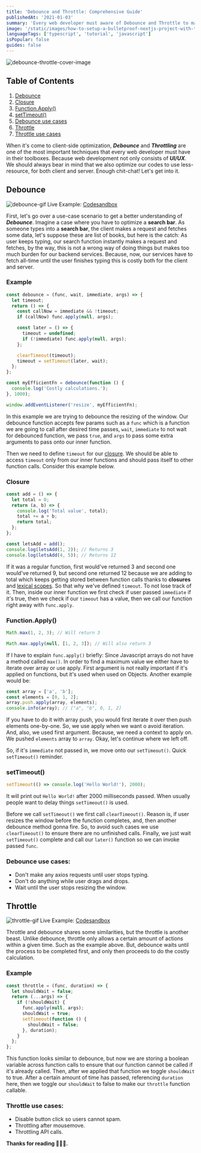 ```yaml
---
title: 'Debounce and Throttle: Comprehensive Guide'
publishedAt: '2021-01-03'
summary: 'Every web developer must aware of Debounce and Throttle to maximize client performance. Typescript, Javascript, debounce, throttling'
image: '/static/images/how-to-setup-a-bulletproof-nextjs-project-with-typescript-eslint-prettier-babel-and-husky/husky-eslint-prettier.png'
languageTags: ['typescript', 'tutorial', 'javascript']
isPopular: false
guides: false
---
```


![debounce-throttle-cover-image](/static/images/debounce-and-throttle-comprehensive-guide/02.png)

## Table of Contents

1.  [Debounce](#debounce)
2.  [Closure](#closure)
3.  [Function.Apply()](#functionapply)
4.  [setTimeout()](#settimeout)
5.  [Debounce use cases](#debounce-use-cases)
6.  [Throttle](#throttle)
7.  [Throttle use cases](#throttle-use-cases)

When it's come to client-side optimization, **_Debounce_** and **_Throttling_** are one of the most important techniques that every web developer must have
in their toolboxes. Because web development not only consists of **_UI/UX_**. We should always bear in mind that we also optimize
our codes to use less-resource, for both client and server. Enough chit-chat! Let's get into it.

## Debounce

![debounce-gif](/static/images/debounce-and-throttle-comprehensive-guide/debounce.gif)
Live Example: [Codesandbox](https://codesandbox.io/s/boring-knuth-jbybw)

First, let's go over a use-case scenario to get a better understanding of **_Debounce_**. Imagine a case where you have to optimize a **search bar**.
As someone types into a **search bar**, the client makes a request and fetches some data, let's suppose these are list of books,
but here is the catch: As user keeps typing, our search function instantly makes a request and fetches, by the way, this is not a wrong way of doing things but makes too much burden for our
backend services. Because, now, our services have to fetch all-time until the user finishes typing this is costly both for the client and server.

### Example

```typescript
const debounce = (func, wait, immediate, args) => {
  let timeout;
  return () => {
    const callNow = immediate && !timeout;
    if (callNow) func.apply(null, args);

    const later = () => {
      timeout = undefined;
      if (!immediate) func.apply(null, args);
    };

    clearTimeout(timeout);
    timeout = setTimeout(later, wait);
  };
};

const myEfficientFn = debounce(function () {
  console.log('Costly calculations.');
}, 1000);

window.addEventListener('resize', myEfficientFn);
```

In this example we are trying to debounce the resizing of the window. Our debounce function accepts few params such as a `func` which is a
function we are going to call after desired time passes, `wait`, `immediate` to not wait for debounced function, we pass `true`, and `args` to pass some extra arguments
to pass onto our inner function.

Then we need to define `timeout` for our [closure](https://developer.mozilla.org/en-US/docs/Web/JavaScript/Closures). We should be able to access `timeout`
only from our inner functions and should pass itself to other function calls. Consider this example below.

### Closure

```javascript
const add = () => {
  let total = 0;
  return (a, b) => {
    console.log('Total value', total);
    total += a + b;
    return total;
  };
};

const letsAdd = add();
console.log(letsAdd(1, 2)); // Returns 3
console.log(letsAdd(4, 5)); // Returns 12
```

If it was a regular function, first would've returned 3 and second one would've returned 9, but second one returned 12 because we are adding to total
which keeps getting stored between function calls thanks to **closures** and [lexical scopes](https://developer.mozilla.org/en-US/docs/Web/JavaScript/Closures#Lexical_scoping).
So that why we've defined `timeout`. To not lose track of it. Then, inside our inner function we first check if user passed `immediate` if it's true, then we check
if our `timeout` has a value, then we call our function right away with `func.apply`.

### Function.Apply()

```javascript
Math.max(1, 2, 3); // Will return 3

Math.max.apply(null, [1, 2, 3]); // Will also return 3
```

If I have to explain `func.apply()` briefly: Since Javascript arrays do not have a method called `max()`.
In order to find a maximum value we either have to iterate over array or use apply. First argument is not really important if it's applied on functions,
but it's used when used on Objects. Another example would be:

```javascript
const array = ['a', 'b'];
const elements = [0, 1, 2];
array.push.apply(array, elements);
console.info(array); // ["a", "b", 0, 1, 2]
```

If you have to do it with array push, you would first iterate it over then push elements one-by-one. So, we use apply when we want o avoid iteration. And, also, we used
first argument. Because, we need a context to apply on. We pushed `elements` array to `array`. Okay, let's continue where we left off.

So, if it's `immediate` not passed in, we move onto our `setTimeout()`. Quick `setTimeout()` reminder.

### setTimeout()

```javascript
setTimeout(() => console.log('Hello World!'), 2000);
```

It will print out `Hello World!` after 2000 milliseconds passed. When usually people want to delay things `setTimeout()` is used.

Before we call `setTimeout()` we first call `clearTimeout()`. Reason is, if user resizes the window before the function
completes, and, then another debounce method gonna fire. So, to avoid such cases we use `clearTimeout()` to ensure there are no unfinished calls. Finally, we just wait `setTimeout()`
complete and call our `later()` function so we can invoke passed `func`.

### Debounce use cases:

- Don't make any axios requests until user stops typing.
- Don't do anything while user drags and drops.
- Wait until the user stops resizing the window.

## Throttle

![throttle-gif](/static/images/debounce-and-throttle-comprehensive-guide/throttle.gif)
Live Example: [Codesandbox](https://codesandbox.io/s/throttle-example-elzis)

Throttle and debounce shares some similarities, but the throttle is another beast. Unlike debounce, throttle only allows a certain amount of actions within a given time.
Such as the example above. But, debounce waits until the process to be completed first, and only then proceeds to do the costly calculation.

### Example

```javascript
const throttle = (func, duration) => {
  let shouldWait = false;
  return (...args) => {
    if (!shouldWait) {
      func.apply(null, args);
      shouldWait = true;
      setTimeout(function () {
        shouldWait = false;
      }, duration);
    }
  };
};
```

This function looks similar to debounce, but now we are storing a boolean variable across function calls to ensure that our function cannot be called if it's already called.
Then, after we applied that function we toggle `shouldWait` to true. After a certain amount of time has passed, referencing `duration` here, then we toggle our `shouldWait` to false
to make our `throttle` function callable.

### Throttle use cases:

- Disable button click so users cannot spam.
- Throttling after mousemove.
- Throttling API calls.

**Thanks for reading 🥳🥳🥳.**
